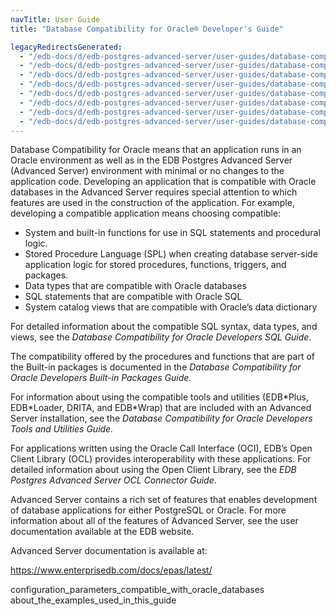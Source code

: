 ```yaml
---
navTitle: User Guide
title: "Database Compatibility for Oracle® Developer's Guide"

legacyRedirectsGenerated:
  - "/edb-docs/d/edb-postgres-advanced-server/user-guides/database-compatibility-for-oracle-developers-guide/13/index.html"
  - "/edb-docs/d/edb-postgres-advanced-server/user-guides/database-compatibility-for-oracle-developers-guide/latest/index.html"
  - "/edb-docs/d/edb-postgres-advanced-server/user-guides/database-compatibility-for-oracle-developers-guide/13/conclusion.html"
  - "/edb-docs/d/edb-postgres-advanced-server/user-guides/database-compatibility-for-oracle-developers-guide/latest/conclusion.html"
  - "/edb-docs/d/edb-postgres-advanced-server/user-guides/database-compatibility-for-oracle-developers-guide/13/genindex.html"
  - "/edb-docs/d/edb-postgres-advanced-server/user-guides/database-compatibility-for-oracle-developers-guide/latest/genindex.html"
  - "/edb-docs/d/edb-postgres-advanced-server/user-guides/database-compatibility-for-oracle-developers-guide/13/introduction.html"
  - "/edb-docs/d/edb-postgres-advanced-server/user-guides/database-compatibility-for-oracle-developers-guide/latest/introduction.html"
---
```


<div id="introduction" class="registered_link"></div>

Database Compatibility for Oracle means that an application runs in an Oracle environment as well as in the EDB Postgres Advanced Server (Advanced Server) environment with minimal or no changes to the application code. Developing an application that is compatible with Oracle databases in the Advanced Server requires special attention to which features are used in the construction of the application. For example, developing a compatible application means choosing compatible:

-   System and built-in functions for use in SQL statements and procedural logic.
-   Stored Procedure Language (SPL) when creating database server-side application logic for stored procedures, functions, triggers, and packages.
-   Data types that are compatible with Oracle databases
-   SQL statements that are compatible with Oracle SQL
-   System catalog views that are compatible with Oracle’s data dictionary

For detailed information about the compatible SQL syntax, data types, and views, see the *Database Compatibility for Oracle Developers SQL Guide*.

The compatibility offered by the procedures and functions that are part of the Built-in packages is documented in the *Database Compatibility for Oracle Developers Built-in Packages Guide.*

For information about using the compatible tools and utilities (EDB\*Plus, EDB\*Loader, DRITA, and EDB\*Wrap) that are included with an Advanced Server installation, see the *Database Compatibility for Oracle Developers Tools and Utilities Guide.*

For applications written using the Oracle Call Interface (OCI), EDB’s Open Client Library (OCL) provides interoperability with these applications. For detailed information about using the Open Client Library, see the *EDB Postgres Advanced Server OCL Connector Guide*.

Advanced Server contains a rich set of features that enables development of database applications for either PostgreSQL or Oracle. For more information about all of the features of Advanced Server, see the user documentation available at the EDB website.

Advanced Server documentation is available at:

<https://www.enterprisedb.com/docs/epas/latest/>

<div class="toctree" maxdepth="3">

configuration_parameters_compatible_with_oracle_databases about_the_examples_used_in_this_guide

</div>
